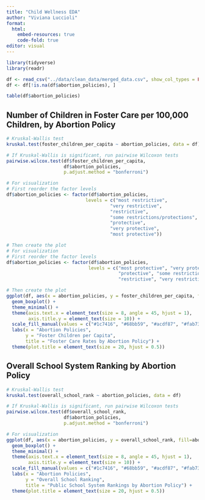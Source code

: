 ```yaml
---
title: "Child Wellness EDA"
author: "Viviana Luccioli"
format: 
  html:
    embed-resources: true
    code-fold: true
editor: visual
---
```


```r

library(tidyverse)
library(readr)
```

```r
df <- read_csv("../data/clean_data/merged_data.csv", show_col_types = FALSE)
df <- df[!is.na(df$abortion_policies), ]
```

```r
table(df$abortion_policies)
```

## Number of Children in Foster Care per 100,000 Children, by Abortion Policy

```r
# Kruskal-Wallis test
kruskal.test(foster_children_per_capita ~ abortion_policies, data = df)

# If Kruskal-Wallis is significant, run pairwise Wilcoxon tests
pairwise.wilcox.test(df$foster_children_per_capita, 
                     df$abortion_policies,
                     p.adjust.method = "bonferroni")

# For visualization
# First reorder the factor levels
df$abortion_policies <- factor(df$abortion_policies, 
                             levels = c("most restrictive", 
                                      "very restrictive", 
                                      "restrictive",
                                      "some restrictions/protections",
                                      "protective",
                                      "very protective",
                                      "most protective"))

# Then create the plot
# For visualization
# First reorder the factor levels
df$abortion_policies <- factor(df$abortion_policies, 
                              levels = c("most protective", "very protective", 
                                         "protective", "some restrictions/protections", 
                                         "restrictive", "very restrictive", "most restrictive"))

# Then create the plot
ggplot(df, aes(x = abortion_policies, y = foster_children_per_capita, fill=abortion_policies)) +
  geom_boxplot() +
  theme_minimal() +
  theme(axis.text.x = element_text(size = 8, angle = 45, hjust = 1),
        axis.title.y = element_text(size = 10)) + 
  scale_fill_manual(values = c("#1c7416", "#68bb59", "#acdf87", "#fab733", "#ff6242", "#ff0000", "#c61a09")) +
  labs(x = "Abortion Policies", 
       y = "Foster Children per Capita",
       title = "Foster Care Rates by Abortion Policy") +
  theme(plot.title = element_text(size = 20, hjust = 0.5))
```

## Overall School System Ranking by Abortion Policy

```r
# Kruskal-Wallis test
kruskal.test(overall_school_rank ~ abortion_policies, data = df)

# If Kruskal-Wallis is significant, run pairwise Wilcoxon tests
pairwise.wilcox.test(df$overall_school_rank, 
                     df$abortion_policies,
                     p.adjust.method = "bonferroni")

# For visualization
ggplot(df, aes(x = abortion_policies, y = overall_school_rank, fill=abortion_policies)) +
  geom_boxplot() +
  theme_minimal() +
  theme(axis.text.x = element_text(size = 8, angle = 45, hjust = 1),
        axis.title.y = element_text(size = 10)) + 
  scale_fill_manual(values = c("#1c7416", "#68bb59", "#acdf87", "#fab733", "#ff6242", "#ff0000", "#c61a09")) +
  labs(x = "Abortion Policies", 
       y = "Overall School Ranking",
       title = "Public School System Rankings by Abortion Policy") +
  theme(plot.title = element_text(size = 20, hjust = 0.5))
```